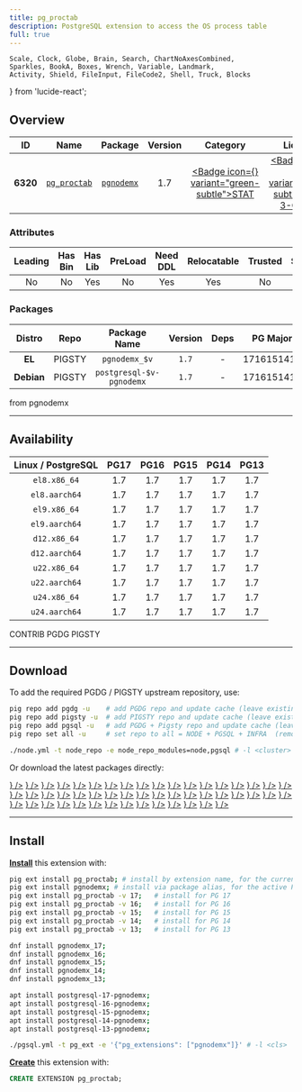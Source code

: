 ```yaml
---
title: pg_proctab
description: PostgreSQL extension to access the OS process table
full: true
---
```


    Scale, Clock, Globe, Brain, Search, ChartNoAxesCombined,
    Sparkles, BookA, Boxes, Wrench, Variable, Landmark,
    Activity, Shield, FileInput, FileCode2, Shell, Truck, Blocks
} from 'lucide-react';

## Overview

| <TooltipIconButton tooltip="Extension unique identifier" side="top">ID</TooltipIconButton> | <TooltipIconButton tooltip="Extension name" side="top">Name</TooltipIconButton> | <TooltipIconButton tooltip="Package name for installation" side="top">Package</TooltipIconButton> | <TooltipIconButton tooltip="Latest available extension version" side="top">Version</TooltipIconButton> | <TooltipIconButton tooltip="Extension category" side="top">Category</TooltipIconButton> | <TooltipIconButton tooltip="Open source license" side="top">License</TooltipIconButton> | <TooltipIconButton tooltip="Programming language" side="top">Lang</TooltipIconButton> |
|:--------:|:--------:|:----------:|:--------------:|:---------------------------------------:|:------------------------------------------------------:|:----:|
| **6320** | [`pg_proctab`](https://github.com/markwkm/pg_proctab) | [`pgnodemx`](/ext/pgnodemx) | 1.7 | <a href="/ext/stat" className="no-underline"><Badge icon={<Activity />} variant="green-subtle">STAT</Badge></a> | <a href="/ext/list/license#bsd-3-clause" className="no-underline"><Badge icon={<Scale />} variant="blue-subtle">BSD 3-Clause</Badge></a> | <a href="/ext/list/lang#c"><Badge icon={<FileCode2 />} variant="blue-subtle">C</Badge></a> |

### Attributes

| <TooltipIconButton tooltip="The Primary Leading extension in the Package" side="top">Leading</TooltipIconButton> | <TooltipIconButton tooltip="Contains binary utils" side="top">Has Bin</TooltipIconButton> | <TooltipIconButton tooltip="Contains .so shared library files" side="top">Has Lib</TooltipIconButton> | <TooltipIconButton tooltip="Requires preloading via shared_preload_libraries" side="top">PreLoad</TooltipIconButton> | <TooltipIconButton tooltip="Requires CREATE EXTENSION DDL command" side="top">Need DDL</TooltipIconButton> | <TooltipIconButton tooltip="Can be installed in any schema" side="top">Relocatable</TooltipIconButton> | <TooltipIconButton tooltip="Can be created by non-superuser" side="top">Trusted</TooltipIconButton> | <TooltipIconButton tooltip="Schemas used by this extension" side="top">Schemas</TooltipIconButton> |
|:-------:|:-------:|:-------:|:-------:|:--------:|:-----------:|:-------:|:-------:|
| No | No | Yes | No | Yes | Yes | No | - |

### Packages

| <TooltipIconButton tooltip="Linux distribution family, EL or Debian" side="top">Distro</TooltipIconButton> | <TooltipIconButton tooltip="Package repository" side="top">Repo</TooltipIconButton> | <TooltipIconButton tooltip="The RPM/DEB Package Name Pattern (replace $v with real pg major)" side="top">Package Name</TooltipIconButton> | <TooltipIconButton tooltip="Latest package version" side="top">Version</TooltipIconButton> | <TooltipIconButton tooltip="RPM/DEB Package dependencies" side="top">Deps</TooltipIconButton> | <TooltipIconButton tooltip="Available in these PostgreSQL Major Versions" side="top">PG Major</TooltipIconButton> |
|:----------:|:--------:|:------------------------:|:-----------:|:------------:|:------------------:|
|   **EL**   | <Badge variant="amber-subtle"><span className="font-bold">PIGSTY</span></Badge> | `pgnodemx_$v` | `1.7` | - | <Badge variant="green-subtle">17</Badge><Badge variant="green-subtle">16</Badge><Badge variant="green-subtle">15</Badge><Badge variant="green-subtle">14</Badge><Badge variant="green-subtle">13</Badge> |
| **Debian** | <Badge variant="amber-subtle"><span className="font-bold">PIGSTY</span></Badge> | `postgresql-$v-pgnodemx` | `1.7` | - | <Badge variant="green-subtle">17</Badge><Badge variant="green-subtle">16</Badge><Badge variant="green-subtle">15</Badge><Badge variant="green-subtle">14</Badge><Badge variant="green-subtle">13</Badge> |


<Callout title="Comments" type="info">
    from pgnodemx
</Callout>


------

## Availability

| <TooltipIconButton tooltip="Linux Distro Arch / PostgreSQL Major Version" side="top">Linux / PostgreSQL </TooltipIconButton> | **PG17** | **PG16** | **PG15** | **PG14** | **PG13** |
|:-----:|:-----:|:-----:|:-----:|:-----:|:-----:|
| `el8.x86_64` | <Badge variant="amber-subtle">1.7</Badge> | <Badge variant="amber-subtle">1.7</Badge> | <Badge variant="amber-subtle">1.7</Badge> | <Badge variant="amber-subtle">1.7</Badge> | <Badge variant="amber-subtle">1.7</Badge> |
| `el8.aarch64` | <Badge variant="amber-subtle">1.7</Badge> | <Badge variant="amber-subtle">1.7</Badge> | <Badge variant="amber-subtle">1.7</Badge> | <Badge variant="amber-subtle">1.7</Badge> | <Badge variant="amber-subtle">1.7</Badge> |
| `el9.x86_64` | <Badge variant="amber-subtle">1.7</Badge> | <Badge variant="amber-subtle">1.7</Badge> | <Badge variant="amber-subtle">1.7</Badge> | <Badge variant="amber-subtle">1.7</Badge> | <Badge variant="amber-subtle">1.7</Badge> |
| `el9.aarch64` | <Badge variant="amber-subtle">1.7</Badge> | <Badge variant="amber-subtle">1.7</Badge> | <Badge variant="amber-subtle">1.7</Badge> | <Badge variant="amber-subtle">1.7</Badge> | <Badge variant="amber-subtle">1.7</Badge> |
| `d12.x86_64` | <Badge variant="amber-subtle">1.7</Badge> | <Badge variant="amber-subtle">1.7</Badge> | <Badge variant="amber-subtle">1.7</Badge> | <Badge variant="amber-subtle">1.7</Badge> | <Badge variant="amber-subtle">1.7</Badge> |
| `d12.aarch64` | <Badge variant="amber-subtle">1.7</Badge> | <Badge variant="amber-subtle">1.7</Badge> | <Badge variant="amber-subtle">1.7</Badge> | <Badge variant="amber-subtle">1.7</Badge> | <Badge variant="amber-subtle">1.7</Badge> |
| `u22.x86_64` | <Badge variant="amber-subtle">1.7</Badge> | <Badge variant="amber-subtle">1.7</Badge> | <Badge variant="amber-subtle">1.7</Badge> | <Badge variant="amber-subtle">1.7</Badge> | <Badge variant="amber-subtle">1.7</Badge> |
| `u22.aarch64` | <Badge variant="amber-subtle">1.7</Badge> | <Badge variant="amber-subtle">1.7</Badge> | <Badge variant="amber-subtle">1.7</Badge> | <Badge variant="amber-subtle">1.7</Badge> | <Badge variant="amber-subtle">1.7</Badge> |
| `u24.x86_64` | <Badge variant="amber-subtle">1.7</Badge> | <Badge variant="amber-subtle">1.7</Badge> | <Badge variant="amber-subtle">1.7</Badge> | <Badge variant="amber-subtle">1.7</Badge> | <Badge variant="amber-subtle">1.7</Badge> |
| `u24.aarch64` | <Badge variant="amber-subtle">1.7</Badge> | <Badge variant="amber-subtle">1.7</Badge> | <Badge variant="amber-subtle">1.7</Badge> | <Badge variant="amber-subtle">1.7</Badge> | <Badge variant="amber-subtle">1.7</Badge> |

<Badge variant="green-subtle"><span className="font-black">CONTRIB</span></Badge> <Badge variant="blue-subtle"><span className="font-black">PGDG</span></Badge> <Badge variant="amber-subtle"><span className="font-black">PIGSTY</span></Badge>

------

## Download

To add the required PGDG / PIGSTY upstream repository, use:

```bash tab="pig"
pig repo add pgdg -u    # add PGDG repo and update cache (leave existing repos)
pig repo add pigsty -u  # add PIGSTY repo and update cache (leave existing repos)
pig repo add pgsql -u   # add PGDG + Pigsty repo and update cache (leave existing repos)
pig repo set all -u     # set repo to all = NODE + PGSQL + INFRA  (remove existing repos)
```
```bash tab="pigsty"
./node.yml -t node_repo -e node_repo_modules=node,pgsql # -l <cluster>
```

Or download the latest packages directly:

<Files>
    <Folder name="el8.x86_64">
        <a href="https://repo.pigsty.io/yum/pgsql/el8.x86_64/pgnodemx_17-1.7-1PIGSTY.el8.x86_64.rpm"><File name="pgnodemx_17-1.7-1PIGSTY.el8.x86_64.rpm" icon={<Package className="text-emerald-500" />} /></a>
        <a href="https://repo.pigsty.io/yum/pgsql/el8.x86_64/pgnodemx_16-1.7-1PIGSTY.el8.x86_64.rpm"><File name="pgnodemx_16-1.7-1PIGSTY.el8.x86_64.rpm" icon={<Package className="text-emerald-500" />} /></a>
        <a href="https://repo.pigsty.io/yum/pgsql/el8.x86_64/pgnodemx_15-1.7-1PIGSTY.el8.x86_64.rpm"><File name="pgnodemx_15-1.7-1PIGSTY.el8.x86_64.rpm" icon={<Package className="text-emerald-500" />} /></a>
        <a href="https://repo.pigsty.io/yum/pgsql/el8.x86_64/pgnodemx_14-1.7-1PIGSTY.el8.x86_64.rpm"><File name="pgnodemx_14-1.7-1PIGSTY.el8.x86_64.rpm" icon={<Package className="text-emerald-500" />} /></a>
        <a href="https://repo.pigsty.io/yum/pgsql/el8.x86_64/pgnodemx_13-1.7-1PIGSTY.el8.x86_64.rpm"><File name="pgnodemx_13-1.7-1PIGSTY.el8.x86_64.rpm" icon={<Package className="text-emerald-500" />} /></a>
    </Folder>
    <Folder name="el8.aarch64">
        <a href="https://repo.pigsty.io/yum/pgsql/el8.aarch64/pgnodemx_17-1.7-1PIGSTY.el8.aarch64.rpm"><File name="pgnodemx_17-1.7-1PIGSTY.el8.aarch64.rpm" icon={<Package className="text-orange-500" />} /></a>
        <a href="https://repo.pigsty.io/yum/pgsql/el8.aarch64/pgnodemx_16-1.7-1PIGSTY.el8.aarch64.rpm"><File name="pgnodemx_16-1.7-1PIGSTY.el8.aarch64.rpm" icon={<Package className="text-orange-500" />} /></a>
        <a href="https://repo.pigsty.io/yum/pgsql/el8.aarch64/pgnodemx_15-1.7-1PIGSTY.el8.aarch64.rpm"><File name="pgnodemx_15-1.7-1PIGSTY.el8.aarch64.rpm" icon={<Package className="text-orange-500" />} /></a>
        <a href="https://repo.pigsty.io/yum/pgsql/el8.aarch64/pgnodemx_14-1.7-1PIGSTY.el8.aarch64.rpm"><File name="pgnodemx_14-1.7-1PIGSTY.el8.aarch64.rpm" icon={<Package className="text-orange-500" />} /></a>
        <a href="https://repo.pigsty.io/yum/pgsql/el8.aarch64/pgnodemx_13-1.7-1PIGSTY.el8.aarch64.rpm"><File name="pgnodemx_13-1.7-1PIGSTY.el8.aarch64.rpm" icon={<Package className="text-orange-500" />} /></a>
    </Folder>
    <Folder name="el9.x86_64">
        <a href="https://repo.pigsty.io/yum/pgsql/el9.x86_64/pgnodemx_17-1.7-1PIGSTY.el9.x86_64.rpm"><File name="pgnodemx_17-1.7-1PIGSTY.el9.x86_64.rpm" icon={<Package className="text-emerald-500" />} /></a>
        <a href="https://repo.pigsty.io/yum/pgsql/el9.x86_64/pgnodemx_16-1.7-1PIGSTY.el9.x86_64.rpm"><File name="pgnodemx_16-1.7-1PIGSTY.el9.x86_64.rpm" icon={<Package className="text-emerald-500" />} /></a>
        <a href="https://repo.pigsty.io/yum/pgsql/el9.x86_64/pgnodemx_15-1.7-1PIGSTY.el9.x86_64.rpm"><File name="pgnodemx_15-1.7-1PIGSTY.el9.x86_64.rpm" icon={<Package className="text-emerald-500" />} /></a>
        <a href="https://repo.pigsty.io/yum/pgsql/el9.x86_64/pgnodemx_14-1.7-1PIGSTY.el9.x86_64.rpm"><File name="pgnodemx_14-1.7-1PIGSTY.el9.x86_64.rpm" icon={<Package className="text-emerald-500" />} /></a>
        <a href="https://repo.pigsty.io/yum/pgsql/el9.x86_64/pgnodemx_13-1.7-1PIGSTY.el9.x86_64.rpm"><File name="pgnodemx_13-1.7-1PIGSTY.el9.x86_64.rpm" icon={<Package className="text-emerald-500" />} /></a>
    </Folder>
    <Folder name="el9.aarch64">
        <a href="https://repo.pigsty.io/yum/pgsql/el9.aarch64/pgnodemx_17-1.7-1PIGSTY.el9.aarch64.rpm"><File name="pgnodemx_17-1.7-1PIGSTY.el9.aarch64.rpm" icon={<Package className="text-orange-500" />} /></a>
        <a href="https://repo.pigsty.io/yum/pgsql/el9.aarch64/pgnodemx_16-1.7-1PIGSTY.el9.aarch64.rpm"><File name="pgnodemx_16-1.7-1PIGSTY.el9.aarch64.rpm" icon={<Package className="text-orange-500" />} /></a>
        <a href="https://repo.pigsty.io/yum/pgsql/el9.aarch64/pgnodemx_15-1.7-1PIGSTY.el9.aarch64.rpm"><File name="pgnodemx_15-1.7-1PIGSTY.el9.aarch64.rpm" icon={<Package className="text-orange-500" />} /></a>
        <a href="https://repo.pigsty.io/yum/pgsql/el9.aarch64/pgnodemx_14-1.7-1PIGSTY.el9.aarch64.rpm"><File name="pgnodemx_14-1.7-1PIGSTY.el9.aarch64.rpm" icon={<Package className="text-orange-500" />} /></a>
        <a href="https://repo.pigsty.io/yum/pgsql/el9.aarch64/pgnodemx_13-1.7-1PIGSTY.el9.aarch64.rpm"><File name="pgnodemx_13-1.7-1PIGSTY.el9.aarch64.rpm" icon={<Package className="text-orange-500" />} /></a>
    </Folder>
    <Folder name="d12.x86_64">
        <a href="https://repo.pigsty.io/apt/pgsql/bookworm/pool/main/p/pgnodemx/postgresql-17-pgnodemx_1.7-1PIGSTY~bookworm_amd64.deb"><File name="postgresql-17-pgnodemx_1.7-1PIGSTY~bookworm_amd64.deb" icon={<Box className="text-emerald-500" />} /></a>
        <a href="https://repo.pigsty.io/apt/pgsql/bookworm/pool/main/p/pgnodemx/postgresql-16-pgnodemx_1.7-1PIGSTY~bookworm_amd64.deb"><File name="postgresql-16-pgnodemx_1.7-1PIGSTY~bookworm_amd64.deb" icon={<Box className="text-emerald-500" />} /></a>
        <a href="https://repo.pigsty.io/apt/pgsql/bookworm/pool/main/p/pgnodemx/postgresql-15-pgnodemx_1.7-1PIGSTY~bookworm_amd64.deb"><File name="postgresql-15-pgnodemx_1.7-1PIGSTY~bookworm_amd64.deb" icon={<Box className="text-emerald-500" />} /></a>
        <a href="https://repo.pigsty.io/apt/pgsql/bookworm/pool/main/p/pgnodemx/postgresql-14-pgnodemx_1.7-1PIGSTY~bookworm_amd64.deb"><File name="postgresql-14-pgnodemx_1.7-1PIGSTY~bookworm_amd64.deb" icon={<Box className="text-emerald-500" />} /></a>
        <a href="https://repo.pigsty.io/apt/pgsql/bookworm/pool/main/p/pgnodemx/postgresql-13-pgnodemx_1.7-1PIGSTY~bookworm_amd64.deb"><File name="postgresql-13-pgnodemx_1.7-1PIGSTY~bookworm_amd64.deb" icon={<Box className="text-emerald-500" />} /></a>
    </Folder>
    <Folder name="d12.aarch64">
        <a href="https://repo.pigsty.io/apt/pgsql/bookworm/pool/main/p/pgnodemx/postgresql-17-pgnodemx_1.7-1PIGSTY~bookworm_arm64.deb"><File name="postgresql-17-pgnodemx_1.7-1PIGSTY~bookworm_arm64.deb" icon={<Box className="text-orange-500" />} /></a>
        <a href="https://repo.pigsty.io/apt/pgsql/bookworm/pool/main/p/pgnodemx/postgresql-16-pgnodemx_1.7-1PIGSTY~bookworm_arm64.deb"><File name="postgresql-16-pgnodemx_1.7-1PIGSTY~bookworm_arm64.deb" icon={<Box className="text-orange-500" />} /></a>
        <a href="https://repo.pigsty.io/apt/pgsql/bookworm/pool/main/p/pgnodemx/postgresql-15-pgnodemx_1.7-1PIGSTY~bookworm_arm64.deb"><File name="postgresql-15-pgnodemx_1.7-1PIGSTY~bookworm_arm64.deb" icon={<Box className="text-orange-500" />} /></a>
        <a href="https://repo.pigsty.io/apt/pgsql/bookworm/pool/main/p/pgnodemx/postgresql-14-pgnodemx_1.7-1PIGSTY~bookworm_arm64.deb"><File name="postgresql-14-pgnodemx_1.7-1PIGSTY~bookworm_arm64.deb" icon={<Box className="text-orange-500" />} /></a>
        <a href="https://repo.pigsty.io/apt/pgsql/bookworm/pool/main/p/pgnodemx/postgresql-13-pgnodemx_1.7-1PIGSTY~bookworm_arm64.deb"><File name="postgresql-13-pgnodemx_1.7-1PIGSTY~bookworm_arm64.deb" icon={<Box className="text-orange-500" />} /></a>
    </Folder>
    <Folder name="u22.x86_64">
        <a href="https://repo.pigsty.io/apt/pgsql/jammy/pool/main/p/pgnodemx/postgresql-17-pgnodemx_1.7-1PIGSTY~jammy_amd64.deb"><File name="postgresql-17-pgnodemx_1.7-1PIGSTY~jammy_amd64.deb" icon={<Box className="text-emerald-500" />} /></a>
        <a href="https://repo.pigsty.io/apt/pgsql/jammy/pool/main/p/pgnodemx/postgresql-16-pgnodemx_1.7-1PIGSTY~jammy_amd64.deb"><File name="postgresql-16-pgnodemx_1.7-1PIGSTY~jammy_amd64.deb" icon={<Box className="text-emerald-500" />} /></a>
        <a href="https://repo.pigsty.io/apt/pgsql/jammy/pool/main/p/pgnodemx/postgresql-15-pgnodemx_1.7-1PIGSTY~jammy_amd64.deb"><File name="postgresql-15-pgnodemx_1.7-1PIGSTY~jammy_amd64.deb" icon={<Box className="text-emerald-500" />} /></a>
        <a href="https://repo.pigsty.io/apt/pgsql/jammy/pool/main/p/pgnodemx/postgresql-14-pgnodemx_1.7-1PIGSTY~jammy_amd64.deb"><File name="postgresql-14-pgnodemx_1.7-1PIGSTY~jammy_amd64.deb" icon={<Box className="text-emerald-500" />} /></a>
        <a href="https://repo.pigsty.io/apt/pgsql/jammy/pool/main/p/pgnodemx/postgresql-13-pgnodemx_1.7-1PIGSTY~jammy_amd64.deb"><File name="postgresql-13-pgnodemx_1.7-1PIGSTY~jammy_amd64.deb" icon={<Box className="text-emerald-500" />} /></a>
    </Folder>
    <Folder name="u22.aarch64">
        <a href="https://repo.pigsty.io/apt/pgsql/jammy/pool/main/p/pgnodemx/postgresql-17-pgnodemx_1.7-1PIGSTY~jammy_arm64.deb"><File name="postgresql-17-pgnodemx_1.7-1PIGSTY~jammy_arm64.deb" icon={<Box className="text-orange-500" />} /></a>
        <a href="https://repo.pigsty.io/apt/pgsql/jammy/pool/main/p/pgnodemx/postgresql-16-pgnodemx_1.7-1PIGSTY~jammy_arm64.deb"><File name="postgresql-16-pgnodemx_1.7-1PIGSTY~jammy_arm64.deb" icon={<Box className="text-orange-500" />} /></a>
        <a href="https://repo.pigsty.io/apt/pgsql/jammy/pool/main/p/pgnodemx/postgresql-15-pgnodemx_1.7-1PIGSTY~jammy_arm64.deb"><File name="postgresql-15-pgnodemx_1.7-1PIGSTY~jammy_arm64.deb" icon={<Box className="text-orange-500" />} /></a>
        <a href="https://repo.pigsty.io/apt/pgsql/jammy/pool/main/p/pgnodemx/postgresql-14-pgnodemx_1.7-1PIGSTY~jammy_arm64.deb"><File name="postgresql-14-pgnodemx_1.7-1PIGSTY~jammy_arm64.deb" icon={<Box className="text-orange-500" />} /></a>
        <a href="https://repo.pigsty.io/apt/pgsql/jammy/pool/main/p/pgnodemx/postgresql-13-pgnodemx_1.7-1PIGSTY~jammy_arm64.deb"><File name="postgresql-13-pgnodemx_1.7-1PIGSTY~jammy_arm64.deb" icon={<Box className="text-orange-500" />} /></a>
    </Folder>
    <Folder name="u24.x86_64">
        <a href="https://repo.pigsty.io/apt/pgsql/noble/pool/main/p/pgnodemx/postgresql-17-pgnodemx_1.7-1PIGSTY~noble_amd64.deb"><File name="postgresql-17-pgnodemx_1.7-1PIGSTY~noble_amd64.deb" icon={<Box className="text-emerald-500" />} /></a>
        <a href="https://repo.pigsty.io/apt/pgsql/noble/pool/main/p/pgnodemx/postgresql-16-pgnodemx_1.7-1PIGSTY~noble_amd64.deb"><File name="postgresql-16-pgnodemx_1.7-1PIGSTY~noble_amd64.deb" icon={<Box className="text-emerald-500" />} /></a>
        <a href="https://repo.pigsty.io/apt/pgsql/noble/pool/main/p/pgnodemx/postgresql-15-pgnodemx_1.7-1PIGSTY~noble_amd64.deb"><File name="postgresql-15-pgnodemx_1.7-1PIGSTY~noble_amd64.deb" icon={<Box className="text-emerald-500" />} /></a>
        <a href="https://repo.pigsty.io/apt/pgsql/noble/pool/main/p/pgnodemx/postgresql-14-pgnodemx_1.7-1PIGSTY~noble_amd64.deb"><File name="postgresql-14-pgnodemx_1.7-1PIGSTY~noble_amd64.deb" icon={<Box className="text-emerald-500" />} /></a>
        <a href="https://repo.pigsty.io/apt/pgsql/noble/pool/main/p/pgnodemx/postgresql-13-pgnodemx_1.7-1PIGSTY~noble_amd64.deb"><File name="postgresql-13-pgnodemx_1.7-1PIGSTY~noble_amd64.deb" icon={<Box className="text-emerald-500" />} /></a>
    </Folder>
    <Folder name="u24.aarch64">
        <a href="https://repo.pigsty.io/apt/pgsql/noble/pool/main/p/pgnodemx/postgresql-17-pgnodemx_1.7-1PIGSTY~noble_arm64.deb"><File name="postgresql-17-pgnodemx_1.7-1PIGSTY~noble_arm64.deb" icon={<Box className="text-orange-500" />} /></a>
        <a href="https://repo.pigsty.io/apt/pgsql/noble/pool/main/p/pgnodemx/postgresql-16-pgnodemx_1.7-1PIGSTY~noble_arm64.deb"><File name="postgresql-16-pgnodemx_1.7-1PIGSTY~noble_arm64.deb" icon={<Box className="text-orange-500" />} /></a>
        <a href="https://repo.pigsty.io/apt/pgsql/noble/pool/main/p/pgnodemx/postgresql-15-pgnodemx_1.7-1PIGSTY~noble_arm64.deb"><File name="postgresql-15-pgnodemx_1.7-1PIGSTY~noble_arm64.deb" icon={<Box className="text-orange-500" />} /></a>
        <a href="https://repo.pigsty.io/apt/pgsql/noble/pool/main/p/pgnodemx/postgresql-14-pgnodemx_1.7-1PIGSTY~noble_arm64.deb"><File name="postgresql-14-pgnodemx_1.7-1PIGSTY~noble_arm64.deb" icon={<Box className="text-orange-500" />} /></a>
        <a href="https://repo.pigsty.io/apt/pgsql/noble/pool/main/p/pgnodemx/postgresql-13-pgnodemx_1.7-1PIGSTY~noble_arm64.deb"><File name="postgresql-13-pgnodemx_1.7-1PIGSTY~noble_arm64.deb" icon={<Box className="text-orange-500" />} /></a>
    </Folder>
</Files>

------

## Install

[**Install**](/docs/pgsql/ext/install) this extension with:

```bash tab="pig"
pig ext install pg_proctab; # install by extension name, for the current active PG version
pig ext install pgnodemx; # install via package alias, for the active PG version
pig ext install pg_proctab -v 17;   # install for PG 17
pig ext install pg_proctab -v 16;   # install for PG 16
pig ext install pg_proctab -v 15;   # install for PG 15
pig ext install pg_proctab -v 14;   # install for PG 14
pig ext install pg_proctab -v 13;   # install for PG 13
```
```bash tab="yum" 
dnf install pgnodemx_17;
dnf install pgnodemx_16;
dnf install pgnodemx_15;
dnf install pgnodemx_14;
dnf install pgnodemx_13;
```
```bash tab="apt" 
apt install postgresql-17-pgnodemx;
apt install postgresql-16-pgnodemx;
apt install postgresql-15-pgnodemx;
apt install postgresql-14-pgnodemx;
apt install postgresql-13-pgnodemx;
```
```bash tab="ansible"
./pgsql.yml -t pg_ext -e '{"pg_extensions": ["pgnodemx"]}' # -l <cls>
```

[**Create**](/docs/pgsql/ext/create) this extension with:

```sql
CREATE EXTENSION pg_proctab;
```


